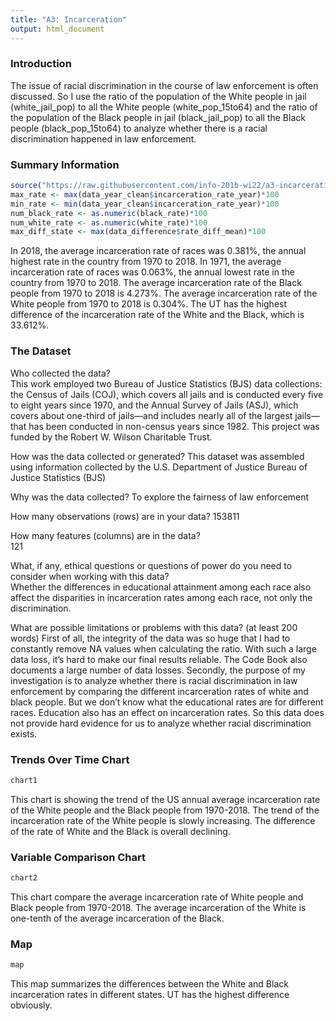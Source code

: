 ```yaml
---
title: "A3: Incarceration"
output: html_document
---
```


### Introduction

The issue of racial discrimination in the course of law enforcement
is often discussed. So I use the ratio of the population of the White
people in jail (white_jail_pop) to all the White people
(white_pop_15to64) and the ratio of the population of the Black
people in jail (black_jail_pop) to all the Black people
(black_pop_15to64) to analyze whether there is a racial
discrimination happened in law enforcement.

### Summary Information

```r
source("https://raw.githubusercontent.com/info-201b-wi22/a3-incarceration-XiaoyuZhou000/main/summary.R?token=GHSAT0AAAAAABR6YVNLLT7W5XFODKWJZCDAYRCZ7IA")
max_rate <- max(data_year_clean$incarceration_rate_year)*100
min_rate <- min(data_year_clean$incarceration_rate_year)*100
num_black_rate <- as.numeric(black_rate)*100
num_white_rate <- as.numeric(white_rate)*100
max_diff_state <- max(data_difference$rate_diff_mean)*100
```

In 2018, the average incarceration rate of races was 0.381%, the
annual highest rate in the country from 1970 to 2018. In 1971, the
average incarceration rate of races was 0.063%, the annual lowest 
rate in the country from 1970 to 2018. The average incarceration rate
of the Black people from 1970 to 2018 is 4.273%. The average
incarceration rate of the White people from 1970 to 2018 is 0.304%.
The UT has the highest difference of the incarceration rate of the
White and the Black, which is 33.612%.

### The Dataset

Who collected the data?  
 This work employed two Bureau of Justice Statistics (BJS) data
 collections: the Census of Jails (COJ), which covers all jails and
 is conducted every five to eight years since 1970, and the Annual
 Survey of Jails (ASJ), which covers about one-third of jails—and
 includes nearly all of the largest jails—that has been conducted in
 non-census years since 1982. This project was funded by the Robert
 W. Wilson Charitable Trust.

How was the data collected or generated? 
 This dataset was assembled using information collected by the U.S.
 Department of Justice Bureau of Justice Statistics (BJS)

Why was the data collected? 
 To explore the fairness of law enforcement
 
How many observations (rows) are in your data? 
 153811

How many features (columns) are in the data?  
 121

What, if any, ethical questions or questions of power do you need to consider when working with this data?  
 Whether the differences in educational attainment among each race
 also affect the disparities in incarceration rates among each race,
 not only the discrimination.

What are possible limitations or problems with this data?   (at least 200 words)
 First of all, the integrity of the data was so huge that I had to
 constantly remove NA values when calculating the ratio. With such a
 large data loss, it's hard to make our final results reliable. The
 Code Book also documents a large number of data losses. Secondly,
 the purpose of my investigation is to analyze whether there is
 racial discrimination in law enforcement by comparing the different
 incarceration rates of white and black people. But we don't know
 what the educational rates are for different races. Education also
 has an effect on incarceration rates. So this data does not provide
 hard evidence for us to analyze whether racial discrimination
 exists.

### Trends Over Time Chart

```r
chart1
```

This chart is showing the trend of the US annual average incarceration rate of the White people and the Black people from 1970-2018. The trend of the incarceration rate of the White people is slowly increasing. The difference of the rate of White and the Black is overall declining.

### Variable Comparison Chart

```r

chart2
```

This chart compare the average incarceration rate of White people and Black people from 1970-2018. The average incarceration of the White is one-tenth of the average incarceration of the Black.

### Map

```r

map
```

This map summarizes the differences between the White and Black incarceration rates in different states. UT has the highest difference obviously.

